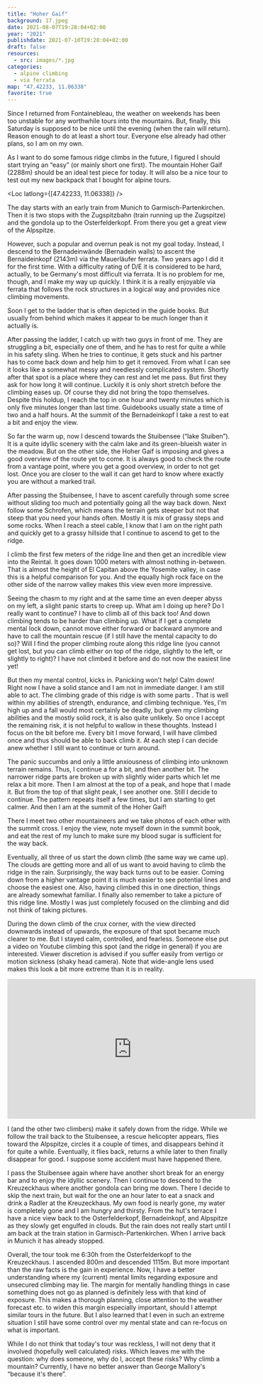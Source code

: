 ```yaml
---
title: "Hoher Gaif"
background: 17.jpeg
date: 2021-08-07T19:28:04+02:00
year: "2021"
publishdate: 2021-07-10T19:28:04+02:00
draft: false
resources:
  - src: images/*.jpg
categories:
  - alpine climbing
  - via ferrata
map: "47.42233, 11.06338"
favorite: true
---
```


Since I returned from Fontainebleau, the weather on weekends has been too
unstable for any worthwhile tours into the mountains. But, finally, this
Saturday is supposed to be nice until the evening (when the rain will return).
Reason enough to do at least a short tour. Everyone else already had other
plans, so I am on my own.

As I want to do some famous ridge climbs in the future, I figured I should start
trying an “easy” (or mainly short one first). The mountain Hoher Gaif (2288m)
should be an ideal test piece for today. It will also be a nice tour to test out
my new backpack that I bought for alpine tours.

<!--more-->

<Loc latlong={[47.42233, 11.06338]} />

The day starts with an early train from Munich to Garmisch-Partenkirchen. Then
it is two stops with the Zugspitzbahn (train running up the Zugspitze) and the
gondola up to the Osterfelderkopf. From there you get a great view of the
Alpspitze.

<Rimg src="1.jpeg" alt="The Alpspitze" />

However, such a popular and overrun peak is not my goal today. Instead,
I descend to the Bernadeinwände (Bernadein walls) to ascent the Bernaideinkopf
(2143m) via the Mauerläufer ferrata. <Link to="/posts/190921-mauerlaeufer/">Two
years ago I did it for the first time.</Link> With a difficulty rating of D/E it
is considered to be hard, actually, to be Germany's most difficult via ferrata.
It is no problem for me, though, and I make my way up quickly. I think it is
a really enjoyable via ferrata that follows the rock structures in a logical way
and provides nice climbing movements.

<Rimg src="2.jpeg" alt="Bernadeinkopf" />

<Gallery>
  <Rimg
    src="3.jpeg"
    caption="The steel cable is hard to see against the rock, but this is where the via ferrata goes up."
  />
  <Rimg src="5.jpeg" caption="View from the Mauerläufer via ferrata." />
</Gallery>

<Rimg src="6.jpeg" caption="The view down." />

<Gallery>
  <Rimg src="7.jpeg" alt="View from the Mauerläufer via ferrata." />
  <Rimg src="11.jpeg" alt="View from the Mauerläufer via ferrata." />
</Gallery>

Soon I get to the ladder that is often depicted in the guide books. But usually
from behind which makes it appear to be much longer than it
actually is.

<Gallery>
  <Rimg src="9.jpeg" alt="Ladder in the Mauerläufer via ferrata." />
  <Rimg src="12.jpeg" caption="The cable bridge shortly before the end." />
</Gallery>

After passing the ladder, I catch up with two guys in front of me. They are
struggling a bit, especially one of them, and he has to rest for quite a while
in his safety sling. When he tries to continue, it gets stuck and his partner
has to come back down and help him to get it removed. From what I can see it
looks like a somewhat messy and needlessly complicated system. Shortly after
that spot is a place where they can rest and let me pass. But first they ask for
how long it will continue. Luckily it is only short stretch before the climbing
eases up. Of course they did not bring the topo themselves. Despite this
holdup, I reach the top in one hour and twenty minutes which is only five
minutes longer than last time. Guidebooks usually state a time of two and a half
hours. At the summit of the Bernadeinkopf I take a rest to eat a bit and enjoy
the view.

<Rimg
  src="16.jpeg"
  caption="The summit of the Bernadeinkopf (and my new backpack)."
/>

<Rimg src="15.jpeg" caption="The Alpspitze in the clouds." />

So far the warm up, now I descend towards the Stuibensee (“lake Stuiben”). It is
a quite idyllic scenery with the calm lake and its green-blueish water in the
meadow. But on the other side, the Hoher Gaif is imposing and gives a good
overview of the route yet to come. It is always good to check the route from
a vantage point, where you get a good overview, in order to not get lost. Once
you are closer to the wall it can get hard to know where exactly you are without
a marked trail.

<Rimg
  src="18.jpeg"
  alt="Stuibensee with Hoher Gaif behind it."
  overlay="18.svg"
/>

After passing the Stuibensee, I have to ascent carefully through some scree
without sliding too much and potentially going all the way back down. Next
follow some Schrofen, which means the terrain gets steeper but not that steep
that you need your hands often. Mostly it is mix of grassy steps and some rocks.
When I reach a steel cable, I know that I am on the right path and quickly get
to a grassy hillside that I continue to ascend to get to the ridge.

<Gallery>
  <Rimg
    src="21.jpeg"
    caption="Two steel cables (not via ferrata standard) aid
with the orientation a little bit."
  />
  <Rimg
    src="22.jpeg"
    caption="The view back to the Stuibensee."
    overlay="22.svg"
  />
  <Rimg src="23.jpeg" caption="The ridge is getting closer." />
</Gallery>

<Rimg src="24.jpeg" caption="Almost at the ridge." />

I climb the first few meters of the ridge line and then get an incredible view
into the Reintal. It goes down 1000 meters with almost nothing in-between. That
is almost the height of El Capitan above the Yosemite valley, in case this is
a helpful comparison for you. And the equally high rock face on the other side
of the narrow valley makes this view even more impressive.

<Rimg src="25.jpeg" caption="That goes down a lot!" />

Seeing the chasm to my right and at the same time an even deeper abyss on my
left, a slight panic starts to creep up. What am I doing up here? Do I really
want to continue? I have to climb all of this back too! And down climbing tends
to be harder than climbing up. What if I get a complete mental lock down, cannot
move either forward or backward anymore and have to call the mountain rescue (if
I still have the mental capacity to do so)? Will I find the proper climbing
route along this ridge line (you cannot get lost, but you can climb
either on top of the ridge, slightly to the left, or slightly to right)? I have
not climbed it before and do not now the easiest line yet!

But then my mental control, kicks in. Panicking won't help! Calm down! Right now
I have a solid stance and I am not in immediate danger. I am still able to act.
The climbing grade of this ridge is <Grade system="UIAA" value="1" /> with some
parts <Grade system="UIAA" value="2" />. That is well within my abilities of
strength, endurance, and climbing technique. Yes, I'm high up and a fall would
most certainly be deadly, but given my climbing abilities and the mostly solid
rock, it is also quite unlikely. So once I accept the remaining risk, it is not
helpful to wallow in these thoughts. Instead I focus on the bit before me.
Every bit I move forward, I will have climbed once and thus should be able to
back climb it. At each step I can decide anew whether I still want to continue
or turn around.

The panic succumbs and only a little anxiousness of climbing into unknown
terrain remains. Thus, I continue a for a bit, and then another bit. The
narrower ridge parts are broken up with slightly wider parts which let me relax
a bit more. Then I am almost at the top of a peak, and hope that I made it. But
from the top of that slight peak, I see another one. Still I decide to continue.
The pattern repeats itself a few times, but I am starting to get calmer. And
then I am at the summit of the Hoher Gaif!

There I meet two other mountaineers and we take photos of each other with the
summit cross. I enjoy the view, note myself down in the summit book, and eat the
rest of my lunch to make sure my blood sugar is sufficient for the way back.

<Rimg src="27.jpeg" alt="At the Hoher Gaif summit." />

<Rimg
  src="29.jpeg"
  caption="That view! The Stuibensee and above it (slightly to the left) the Bernadeinkopf."
/>

<Pano2x
  src="1.jpeg"
  caption="And anything but less amazing: the view of the
Reintal."
/>

Eventually, all three of us start the down climb (the same way we came up). The
clouds are getting more and all of us want to avoid having to climb the ridge in
the rain. Surprisingly, the way back turns out to be easier. Coming down from
a higher vantage point it is much easier to see potential lines and choose the
easiest one. Also, having climbed this in one direction, things are already
somewhat familiar. I finally also remember to take a picture of this ridge line.
Mostly I was just completely focused on the climbing and did not think of taking
pictures.

<Rimg src="30.jpeg" alt="The ridge of the Hoher Gaif." />

During the down climb of the crux corner, with the view directed downwards
instead of upwards, the exposure of that spot became much clearer to me. But
I stayed calm, controlled, and fearless. Someone else put a video on Youtube
climbing this spot (and the ridge in general) if you are interested. Viewer
discretion is advised if you suffer easily from vertigo or motion sickness
(shaky head camera). Note that wide-angle lens used makes this look a bit more
extreme than it is in reality.

<iframe
  width="560"
  height="315"
  src="https://www.youtube-nocookie.com/embed/TFKo-5ym6BA?start=1271"
  title="YouTube video player"
  frameborder="0"
  allow="accelerometer; autoplay; clipboard-write; encrypted-media; gyroscope; picture-in-picture"
  allowfullscreen
></iframe>

I (and the other two climbers) make it safely down from the ridge. While we
follow the trail back to the Stuibensee, a rescue helicopter appears, flies
toward the Alpspitze, circles it a couple of times, and disappears behind it for
quite a while. Eventually, it flies back, returns a while later to then finally
disappear for good. I suppose some accident must have happened there.

<Rimg src="32.jpeg" alt="The rescue helicopter approaching." />

<Gallery>
  <Rimg src="34.jpeg" alt="Stuibensee" />
  <Rimg src="35.jpeg" alt="Stuibensee and Hoher Gaif" />
</Gallery>

I pass the Stuibensee again where have another short break for an energy bar
and to enjoy the idyllic scenery. Then I continue to descend to the Kreuzeckhaus
where another gondola can bring me down. There I decide to skip the next
train, but wait for the one an hour later to eat a snack and drink a Radler at the
Kreuzeckhaus. My own food is nearly gone, my water is completely gone and
I am hungry and thirsty. From the hut's terrace I have a nice view back to the
Osterfelderkopf, Bernadeinkopf, and Alpspitze as they slowly get engulfed in
clouds. But the rain does not really start until I am back at the train station
in Garmisch-Partenkirchen. When I arrive back in Munich it has already stopped.

<Pano src="2.jpeg" caption="The view on-route to the Kreuzeckhaus." />

<Rimg src="37.jpeg" caption="View back to the Alpspitze." />

Overall, the tour took me 6:30h from the Osterfelderkopf to the Kreuzeckhaus.
I ascended 800m and descended 1115m. But more important than the raw facts is
the gain in experience. Now, I have a better understanding where my (current)
mental limits regarding exposure and unsecured climbing may lie. The margin for
mentally handling things in case something does not go as planned is definitely
less with that kind of exposure. This makes a thorough planning, close
attention to the weather forecast etc. to widen this margin especially
important, should I attempt similar tours in the future. But I also learned
that I even in such an extreme situation I still have some control over my
mental state and can re-focus on what is important.

While I do not think that today's tour was reckless, I will not deny that it
involved (hopefully well calculated) risks. Which leaves me with the question:
why does someone, why do I, accept these risks? Why climb a mountain? Currently,
I have no better answer than George Mallory's “because it's there”.
